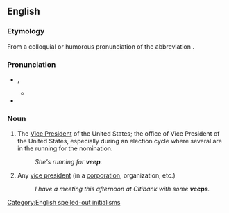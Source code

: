 ==English==

===Etymology===
From a colloquial or humorous pronunciation of the abbreviation {{m|en|VP}}.

===Pronunciation===
* {{enPR|vēp}}, {{IPA|en|/viːp/}}
** {{audio|en|LL-Q1860 (eng)-Vealhurl-veep.wav|Audio (UK)}}
* {{rhymes|en|iːp}}

===Noun===
{{en-noun}}

# {{lb|en|US politics|informal}} The [[Vice President]] of the United States; the office of Vice President of the United States, especially during an election cycle where several are in the running for the nomination.
#: ''She's running for '''veep'''.''
# {{lb|en|informal}} Any [[vice president]] (in a [[corporation]], organization, etc.)
#: ''I have a meeting this afternoon at Citibank with some '''veeps'''.''

[[Category:English spelled-out initialisms]]